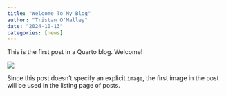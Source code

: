 ```yaml
---
title: "Welcome To My Blog"
author: "Tristan O'Malley"
date: "2024-10-13"
categories: [news]
---
```


This is the first post in a Quarto blog. Welcome!

![](thumbnail.jpg)

Since this post doesn't specify an explicit `image`, the first image in the post will be used in the listing page of posts.
